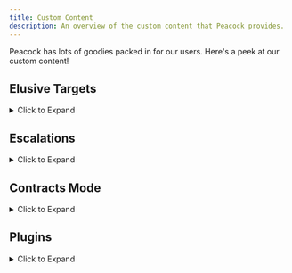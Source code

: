 ```yaml
---
title: Custom Content
description: An overview of the custom content that Peacock provides.
---
```


Peacock has lots of goodies packed in for our users.
Here's a peek at our custom content!

## Elusive Targets

<details>

<summary> Click to Expand </summary>


Within Peacock, you can replay Elusive Targets without any time limit on restarts (unlike Elusive Target Arcade), and without a time limit.
  * **How to Play**: After starting up Hitman 3 in Peacock, go to ```Career``` -> ```Elusive Targets``` in-game.
  
</details>

## Escalations

<details>
<summary> Click to Expand </summary>

* **Custom Peacock Escalations**
  * Peacock supports custom (made with user input) escalations. These escalations are available in-game by default. You can see some custom escalations listed in the [Roadmaps](https://thepeacockproject.org/wiki/roadmaps) as well.




* **Official Server Escalations**
  * Peacock also supports some official server escalations, although not all are ported. These escalations are available in-game by default.
* **Legacy Escalations**
  * Peacock supports Hitman 2016 escalations that have not been ported to Hitman 2 or 3 (legacy escalations).
  * To install legacy escalations, search ```legacy in: plugin-releases``` in the Peacock Discord. Download ```LegacyEscalationsPlugin.js```, install it to your main Peacock install folder (```...Peacock-vx.x.x/Peacock-vx.x.x```).
* **How to Play Escalations**: Go to ```Destinations``` menu, then to a specific map in-game to access escalations.

</details>


## Contracts Mode
<details>
<summary> Click to Expand </summary>

Peacock supports both official server and custom Peacock contracts.
  
* **Featured contracts**
  * This includes all official servers featured contracts, as well as some custom contracts created by Peacock dev team. You can see some of these custom featured contracts [here](https://thepeacockproject.org/wiki/roadmaps).
  * How to Play: Go to ```Game Modes``` -> ```Contracts``` -> ```Featured``` menu in-game
* **User Created, Official Server Contracts**
  * How to Install: Go to ```Game Modes``` -> ```Contracts``` -> ```Contract Lookup``` menu in-game. Enter the official server contract ID (note: only Steam and Epic Hitman 3 contracts are supported). The contract will now be downloaded in ```...Peacock-vx.x.x/Peacock-vx.x.x/Contracts/```.
  * How to Play: Go to ```Game Modes``` -> ```Contracts``` -> ```My Contracts``` in-game to play.
* **User Created, Peacock Contracts** 
  * How to Install: Download the contracts ```.ocre``` file from the ```share-contracts``` channel in Peacock Discord. Install this ```.ocre``` file to your ```...Peacock-vx.x.x/Peacock-vx.x.x/Contracts``` folder. 
  * How to Create Your Own: If you create a contract in-game while in Peacock server, your contract will be saved as an ```.ocre``` file in ```...Peacock-vx.x.x/Peacock-vx.x.x/Contracts``` folder. Be sure to share your ```.ocre``` file in Peacock Discord's ```share-contracts``` channel if you want others to play your custom Peacock contract.
  * How to Play: Go to ```Game Modes``` -> ```Contracts``` -> ```My Contracts``` in-game to play.

</details>


## Plugins
<details>
<summary> Click to Expand </summary>

Besides Legacy Escalations Plugin, which was described earlier in the Escalations section, Peacock supports a broad variety of 	server side mods (plugins). These plugins can be found in the ```#plugin-releases``` channel of Peacock Discord. These include, but are not limited to:
* **Kill Everyone Mode** (all real NPC's marked as targets, can get Silent Assassin rating back after killing everyone)
    * Note: Very buggy for maps with 200+ targets, guns may jam randomly. You may need to start by melee killing people.
* **Sarajevo Six** (Otherwise only available in Hitman 2016, Playstation version). 
  * Installation Instructions: https://rentry.org/H3_TS6
* Plugins to add otherwise unused weapons to the game
* Plugins to modify existing weapons and disguises.

**Note: Plugins are only a small portion of the Hitman modding scene. Many Hitman mods are done client-side and out of scope of Peacock.** Client-side mods are aggregated here: https://www.nexusmods.com/hitman3

</details>
